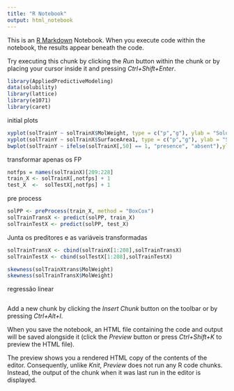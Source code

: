 ```yaml
---
title: "R Notebook"
output: html_notebook
---
```


This is an [R Markdown](http://rmarkdown.rstudio.com) Notebook. When you execute code within the notebook, the results appear beneath the code. 

Try executing this chunk by clicking the *Run* button within the chunk or by placing your cursor inside it and pressing *Ctrl+Shift+Enter*. 



```r
library(AppliedPredictiveModeling)
data(solubility)
library(lattice)
library(e1071)
library(caret)
```

initial plots

```r
xyplot(solTrainY ~ solTrainX$MolWeight, type = c("p","g"), ylab = "Solubility", xlab = "Mol Weight")
xyplot(solTrainY ~ solTrainX$SurfaceArea1, type = c("p","g"), ylab = "Solubility", xlab = "Surface Area 1")
bwplot(solTrainY ~ ifelse(solTrainX[,50] == 1, "presence", "absent"),ylab = "Solubility")
```


transformar apenas os FP

```r
notfps = names(solTrainX)[209:228]
train_X <- solTrainX[,notfps] + 1
test_X  <-  solTestX[,notfps] + 1
```

pre process

```r
solPP <- preProcess(train_X, method = "BoxCox")
solTrainTransX <- predict(solPP, train_X)
solTrainTestX <- predict(solPP, test_X)
```



Junta os preditores e as variáveis transformadas

```r
solTrainTransX <- cbind(solTrainX[1:208],solTrainTransX)
solTrainTestX <- cbind(solTestX[1:208],solTrainTestX)
```


```r
skewness(solTrainXtrans$MolWeight)
skewness(solTrainTransX$MolWeight)
```

regressão linear


```r

```


Add a new chunk by clicking the *Insert Chunk* button on the toolbar or by pressing *Ctrl+Alt+I*.

When you save the notebook, an HTML file containing the code and output will be saved alongside it (click the *Preview* button or press *Ctrl+Shift+K* to preview the HTML file).

The preview shows you a rendered HTML copy of the contents of the editor. Consequently, unlike *Knit*, *Preview* does not run any R code chunks. Instead, the output of the chunk when it was last run in the editor is displayed.
